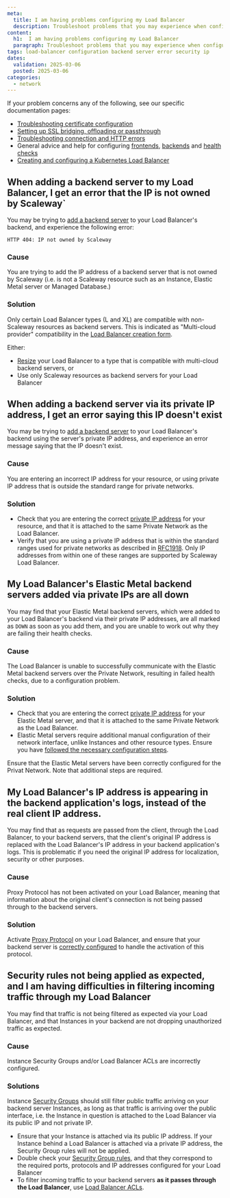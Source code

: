 ```yaml
---
meta:
  title: I am having problems configuring my Load Balancer
  description: Troubleshoot problems that you may experience when configuring your Load Balancer, such as adding backend servers, setting up Private Networks and dealing with security concerns.
content:
  h1:  I am having problems configuring my Load Balancer
  paragraph: Troubleshoot problems that you may experience when configuring your Load Balancer, such as adding backend servers, setting up Private Networks and dealing with security concerns.
tags: load-balancer configuration backend server error security ip
dates:
  validation: 2025-03-06
  posted: 2025-03-06
categories:
  - network
---
```


If your problem concerns any of the following, see our specific documentation pages:

- [Troubleshooting certificate configuration](/load-balancer/troubleshooting/certificates/)
- [Setting up SSL bridging, offloading or passthrough](/load-balancer/reference-content/ssl-bridging-offloading-passthrough/)
- [Troubleshooting connection and HTTP errors](/load-balancer/troubleshooting/http-connection-errors/)
- General advice and help for configuring [frontends](/load-balancer/reference-content/configuring-frontends/), [backends](/load-balancer/reference-content/configuring-backends/) and [health checks](/load-balancer/reference-content/configuring-health-checks/)
- [Creating and configuring a Kubernetes Load Balancer](/kubernetes/reference-content/kubernetes-load-balancer/)

## When adding a backend server to my Load Balancer, I get an error that the IP is not owned by Scaleway`

You may be trying to [add a backend server](/load-balancer/how-to/create-frontends-backends/#configuring-traffic-management) to your Load Balancer's backend, and experience the following error:

`HTTP 404: IP not owned by Scaleway`

### Cause

You are trying to add the IP address of a backend server that is not owned by Scaleway (i.e. is not a Scaleway resource such as an Instance, Elastic Metal server or Managed Database.)

### Solution

Only certain Load Balancer types (L and XL) are compatible with non-Scaleway resources as backend servers. This is indicated as "Multi-cloud provider" compatibility in the [Load Balancer creation form](https://console.scaleway.com/load-balancer/lbs/create).

Either:

- [Resize](/load-balancer/how-to/resize-lb/) your Load Balancer to a type that is compatible with multi-cloud backend servers, or
- Use only Scaleway resources as backend servers for your Load Balancer

## When adding a backend server via its private IP address, I get an error saying this IP doesn't exist

You may be trying to [add a backend server](/load-balancer/how-to/create-frontends-backends/#configuring-traffic-management) to your Load Balancer's backend using the server's private IP address, and experience an error message saying that the IP doesn't exist.

### Cause

You are entering an incorrect IP address for your resource, or using private IP address that is outside the standard range for private networks.
    
### Solution

- Check that you are entering the correct [private IP address](/vpc/how-to/attach-resources-to-pn/#how-to-view-the-resources-ip-address) for your resource, and that it is attached to the same Private Network as the Load Balancer.
- Verify that you are using a private IP address that is within the standard ranges used for private networks as described in [RFC1918](https://en.wikipedia.org/wiki/Private_network#Private_IPv4_addresses). Only IP addresses from within one of these ranges are supported by Scaleway Load Balancer.


## My Load Balancer's Elastic Metal backend servers added via private IPs are all down

You may find that your Elastic Metal backend servers, which were added to your Load Balancer's backend via their private IP addresses, are all marked as `DOWN` as soon as you add them, and you are unable to work out why they are failing their health checks.

### Cause

The Load Balancer is unable to successfully communicate with the Elastic Metal backend servers over the Private Network, resulting in failed health checks, due to a configuration problem.

### Solution

- Check that you are entering the correct [private IP address](/vpc/how-to/attach-resources-to-pn/#how-to-view-the-resources-ip-address) for your Elastic Metal server, and that it is attached to the same Private Network as the Load Balancer.
- Elastic Metal servers require additional manual configuration of their network interface, unlike Instances and other resource types. Ensure you have [followed the necessary configuration steps](/elastic-metal/how-to/use-private-networks/#how-to-configure-the-network-interface-on-your-elastic-metal-server-for-private-networks).

Ensure that the Elastic Metal servers have been correctly configured for the Privat Network. Note that additional steps are required.


## My Load Balancer's IP address is appearing in the backend application's logs, instead of the real client IP address.

You may find that as requests are passed from the client, through the Load Balancer, to your backend servers, that the client's original IP address is replaced with the Load Balancer's IP address in your backend application's logs. This is problematic if you need the original IP address for localization, security or other purposes.

### Cause

Proxy Protocol has not been activated on your Load Balancer, meaning that information about the original client's connection is not being passed through to the backend servers.

### Solution

Activate [Proxy Protocol](/load-balancer/reference-content/configuring-backends/#proxy-protocol) on your Load Balancer, and ensure that your backend server is [correctly configured](/tutorials/proxy-protocol-v2-load-balancer/) to handle the activation of this protocol.

## Security rules not being applied as expected, and I am having difficulties in filtering incoming traffic through my Load Balancer 

You may find that traffic is not being filtered as expected via your Load Balancer, and that Instances in your backend are not dropping unauthorized traffic as expected.

### Cause

Instance Security Groups and/or Load Balancer ACLs are incorrectly configured.

### Solutions

Instance [Security Groups](instances/how-to/use-security-groups/) should still filter public traffic arriving on your backend server Instances, as long as that traffic is arriving over the public interface, i.e. the Instance in question is attached to the Load Balancer via its public IP and not private IP.
- Ensure that your Instance is attached via its public IP address. If your Instance behind a Load Balancer is attached via a private IP address, the Security Group rules will not be applied.
- Double check your [Security Group rules](/instances/how-to/use-security-groups/#how-to-choose-security-group-settings), and that they correspond to the required ports, protocols and IP addresses configured for your Load Balancer
- To filter incoming traffic to your backend servers **as it passes through the Load Balancer**, use [Load Balancer ACLs](/load-balancer/how-to/create-manage-acls/).
